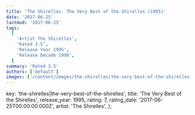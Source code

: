 ```yaml
---
title: 'The Shirelles: The Very Best of the Shirelles (1995)'
date: '2017-06-25'
lastmod: '2017-06-25'
tags:
  [
    'Artist The Shirelles',
    'Rated 3.5',
    'Release Year 1995',
    'Release Decade 1990',
  ]
summary: 'Rated 3.5'
authors: ['default']
images: ['/content/images/the-shirelles|the-very-best-of-the-shirelles.jpg']
---
```


  key: 'the-shirelles|the-very-best-of-the-shirelles',
  title: 'The Very Best of the Shirelles',
  release_year: 1995,
  rating: 7,
  rating_date: '2017-06-25T00:00:00.000Z',
  artist: 'The Shirelles',
};

<MusicRating data={data} />
